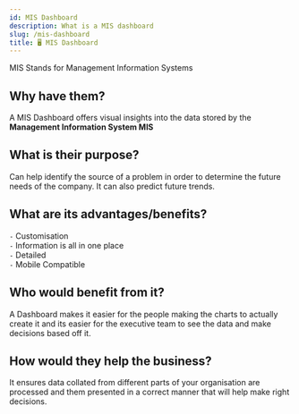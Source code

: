 ```yaml
---
id: MIS Dashboard
description: What is a MIS dashboard
slug: /mis-dashboard
title: 🖥️ MIS Dashboard
---
```


<p className="grey">MIS Stands for Management Information Systems</p>

## Why have them?
A MIS Dashboard offers visual insights into the data stored by the **Management Information System MIS**

## What is their purpose?
Can help identify the source of a problem in order to determine the future needs of the company. It can also predict future trends.

## What are its advantages/benefits?

`-` Customisation <br />
`-` Information is all in one place <br />
`-` Detailed <br />
`-` Mobile Compatible <br />

## Who would benefit from it?
A Dashboard makes it easier for the people making the charts to actually create it and its easier for the executive team to see the data and make decisions based off it.

## How would they help the business?
It ensures data collated from different parts of your organisation are processed and them presented in a correct manner that will help make right decisions.

